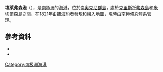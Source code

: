 {{coord|60|44|S|45|3|W|source:GNIS|display=title}}
'''埃萊弗森港'''（{{lang-en|Ellefsen Harbour}}），是[[南極洲|南極洲]]的[[海港|海港]]，位於[[南奧克尼群島|南奧克尼群島]]，處於[[克里斯托弗森島|克里斯托弗森島]]和[[米切爾森島|米切爾森島]]之間，在1821年由捕海豹者發現和繪入地圖，現時由[[南極條約體系|南極條約體系]]管理。

==參考資料==
*{{cite gnis | type = antarid | id = 4432| name = Ellefsen Harbor | accessdate = 2012-02-28}}
*{{usgs-gazetteer|id=4432|name=Ellefsen Harbor}}

{{Antarctica-geo-stub}}
[[Category:南极洲海港|Category:南极洲海港]]